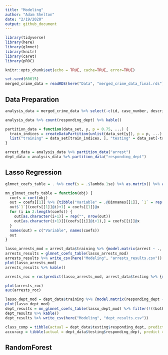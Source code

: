 ```yaml
---
title: "Modeling"
author: "Adam Shelton"
date: "2/19/2020"
output: github_document
---
```


```r
library(tidyverse)
library(here)
library(glmnet)
library(knitr)
library(caret)
library(pROC)

knitr::opts_chunk$set(echo = TRUE, cache=TRUE, error=TRUE)

set.seed(60615)
merged_crime_data = readRDS(here("Data", "merged_crime_data_final.rds"))
```

## Data Preparation
```r
analysis_data = merged_crime_data %>% select(-c(id, case_number, description, block_id, location_description, reporting_dept)) %>% filter(in_ucpd_bound) %>% select(-in_ucpd_bound) %>% na.omit()

analysis_data %>% count(responding_dept) %>% kable()

partition_data = function(data_set, y, p = 0.75, ...) {
  train_indices = createDataPartition(unlist(data_set[y]), p = p, ...) %>% unlist()
  list("training" = data_set[train_indices, ], "testing" = data_set[-train_indices, ])
}

arrest_data = analysis_data %>% partition_data("arrest")
dept_data = analysis_data %>% partition_data("responding_dept")

```



## Lasso Regression

```r
glmnet_coefs_table = . %>% coef(s = .$lambda.1se) %>% as.matrix() %>% as_tibble(rownames = "var") %>% filter(`1` != 0) %>% mutate(`1` = round(`1`, 3))

mn_glmnet_coefs_table = function(obj) {
  coefs = coef(obj)
  out = coefs[[1]] %>% {tibble("Variable" = .@Dimnames[[1]], `1` = rep("", length(Variable)))}
  out$`1`[(coefs[[1]]@i)+1] = coefs[[1]]@x
  for (i in 2:length(coefs)) {
    out[as.character(i+1)] = rep("", nrow(out))
    out[as.character(i+1)][(coefs[[i]]@i+1),] = coefs[[i]]@x
  }
  names(out) = c("Variable", names(coefs))
  out
}
```

```r
lasso_arrests_mod = arrest_data$training %>% {model.matrix(arrest ~ ., .)} %>% cv.glmnet(arrest_data$training$arrest, alpha = 1, type.measure = "auc", family = "binomial")
arrests_results = glmnet_coefs_table(lasso_arrests_mod)
arrests_results %>% write_csv(here("Modeling", "arrests_results.csv"))
plot(lasso_arrests_mod)
arrests_results %>% kable()

arrests_roc = roc(predict(lasso_arrests_mod, arrest_data$testing %>% {model.matrix(arrest ~ ., .)}, type = "response") %>% (function(x) x >0.5) %>% as.numeric(), arrest_data$testing$arrest %>% as.numeric())

plot(arrests_roc)
auc(arrests_roc)
```

```r
lasso_dept_mod = dept_data$training %>% {model.matrix(responding_dept ~ ., .)} %>% cv.glmnet(dept_data$training$responding_dept, alpha = 1, type.measure = "class", family = "multinomial")
plot(lasso_dept_mod)
dept_results = mn_glmnet_coefs_table(lasso_dept_mod) %>% filter(!((both == "") & (ucpd == "") & (cpd == "")))
dept_results %>% kable()
dept_results %>% write_csv(here("Modeling", "dept_results.csv"))

class_comp = tibble(actual = dept_data$testing$responding_dept, predict = predict(lasso_dept_mod, dept_data$testing %>% {model.matrix(responding_dept ~ ., .)}, type = "class")) %>% mutate(correct = predict == actual) %>% count(actual, correct) %>% kable()
accuracy = tibble(actual = dept_data$testing$responding_dept, predict = predict(lasso_dept_mod, dept_data$testing %>% {model.matrix(responding_dept ~ ., .)}, type = "class")) %>% mutate(correct = predict == actual) %>% select(correct) %>% unlist() %>% mean()
```

## RandomForest
```r

```


